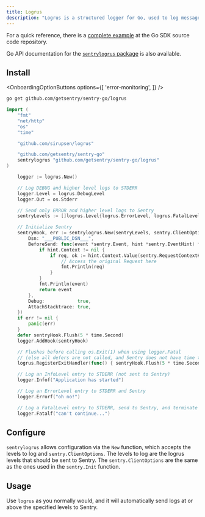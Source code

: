 ```yaml
---
title: Logrus
description: "Logrus is a structured logger for Go, used to log messages in different formats and levels. This guide demonstrates how to integrate Logrus with Sentry to capture and send logs to Sentry."
---
```


For a quick reference, there is a [complete example](https://github.com/getsentry/sentry-go/tree/master/_examples/logrus) at the Go SDK source code repository.

Go API documentation for the [`sentrylogrus` package](https://pkg.go.dev/github.com/getsentry/sentry-go/logrus) is also available.

## Install

<OnboardingOptionButtons
  options={[
    'error-monitoring',
  ]}
/>

```bash
go get github.com/getsentry/sentry-go/logrus
```

<Break />

<SignInNote />

```go {"onboardingOptions": {"performance": "14-17"}}
import (
	"fmt"
	"net/http"
	"os"
	"time"

	"github.com/sirupsen/logrus"

	"github.com/getsentry/sentry-go"
	sentrylogrus "github.com/getsentry/sentry-go/logrus"
)

    logger := logrus.New()

	// Log DEBUG and higher level logs to STDERR
	logger.Level = logrus.DebugLevel
	logger.Out = os.Stderr

	// Send only ERROR and higher level logs to Sentry
	sentryLevels := []logrus.Level{logrus.ErrorLevel, logrus.FatalLevel, logrus.PanicLevel}

	// Initialize Sentry
	sentryHook, err := sentrylogrus.New(sentryLevels, sentry.ClientOptions{
		Dsn: "___PUBLIC_DSN___",
		BeforeSend: func(event *sentry.Event, hint *sentry.EventHint) *sentry.Event {
			if hint.Context != nil {
				if req, ok := hint.Context.Value(sentry.RequestContextKey).(*http.Request); ok {
					// Access the original Request here
					fmt.Println(req)
				}
			}
			fmt.Println(event)
			return event
		},
		Debug:            true,
		AttachStacktrace: true,
	})
	if err != nil {
		panic(err)
	}
	defer sentryHook.Flush(5 * time.Second)
	logger.AddHook(sentryHook)

	// Flushes before calling os.Exit(1) when using logger.Fatal
	// (else all defers are not called, and Sentry does not have time to send the event)
	logrus.RegisterExitHandler(func() { sentryHook.Flush(5 * time.Second) })

	// Log an InfoLevel entry to STDERR (not sent to Sentry)
	logger.Infof("Application has started")

	// Log an ErrorLevel entry to STDERR and Sentry
	logger.Errorf("oh no!")

	// Log a FatalLevel entry to STDERR, send to Sentry, and terminate the application
	logger.Fatalf("can't continue...")

```

## Configure

`sentrylogrus` allows configuration via the `New` function, which accepts the levels to log and `sentry.ClientOptions`. The levels to log are the logrus levels that should be sent to Sentry. The `sentry.ClientOptions` are the same as the ones used in the `sentry.Init` function.

## Usage

Use `logrus` as you normally would, and it will automatically send logs at or above the specified levels to Sentry.

